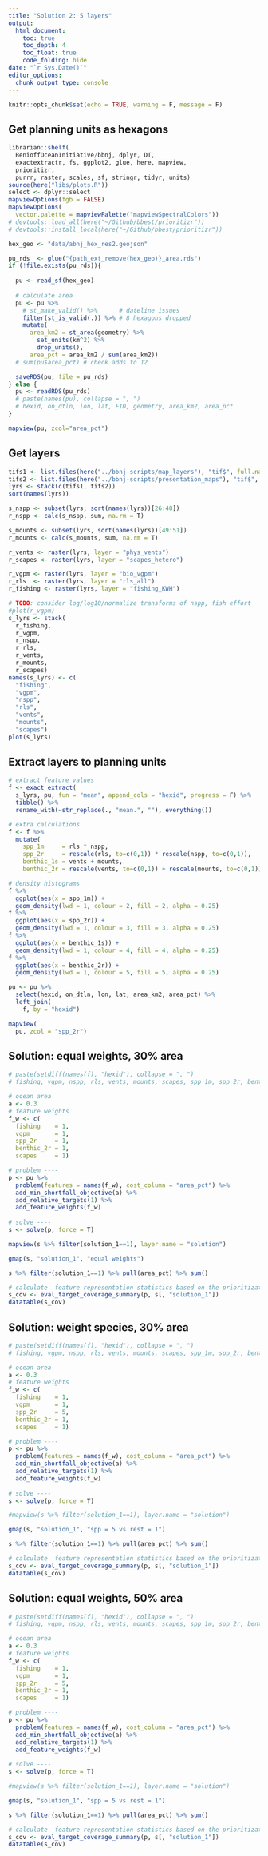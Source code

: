 ```yaml
---
title: "Solution 2: 5 layers"
output:
  html_document:
    toc: true
    toc_depth: 4
    toc_float: true
    code_folding: hide
date: "`r Sys.Date()`"
editor_options: 
  chunk_output_type: console
---
```


```r
knitr::opts_chunk$set(echo = TRUE, warning = F, message = F)
```



## Get planning units as hexagons

```r
librarian::shelf(
  BenioffOceanInitiative/bbnj, dplyr, DT,
  exactextractr, fs, ggplot2, glue, here, mapview, 
  prioritizr,
  purrr, raster, scales, sf, stringr, tidyr, units)
source(here("libs/plots.R"))
select <- dplyr::select
mapviewOptions(fgb = FALSE)
mapviewOptions(
  vector.palette = mapviewPalette("mapviewSpectralColors"))
# devtools::load_all(here("~/Github/bbest/prioritizr"))
# devtools::install_local(here("~/Github/bbest/prioritizr"))

hex_geo <- "data/abnj_hex_res2.geojson"

pu_rds  <- glue("{path_ext_remove(hex_geo)}_area.rds")
if (!file.exists(pu_rds)){
  
  pu <- read_sf(hex_geo)
  
  # calculate area
  pu <- pu %>%
    # st_make_valid() %>%      # dateline issues
    filter(st_is_valid(.)) %>% # 8 hexagons dropped 
    mutate(
      area_km2 = st_area(geometry) %>% 
        set_units(km^2) %>% 
        drop_units(),
      area_pct = area_km2 / sum(area_km2))
  # sum(pu$area_pct) # check adds to 12

  saveRDS(pu, file = pu_rds)
} else {
  pu <- readRDS(pu_rds)
  # paste(names(pu), collapse = ", ")
  # hexid, on_dtln, lon, lat, FID, geometry, area_km2, area_pct
}

mapview(pu, zcol="area_pct")
```

## Get layers

```r
tifs1 <- list.files(here("../bbnj-scripts/map_layers"), "tif$", full.names = T)
tifs2 <- list.files(here("../bbnj-scripts/presentation_maps"), "tif$", full.names = T)[-1] # drop redundant bio_vgpm.tif
lyrs <- stack(c(tifs1, tifs2))
sort(names(lyrs))

s_nspp <- subset(lyrs, sort(names(lyrs))[26:48])
r_nspp <- calc(s_nspp, sum, na.rm = T)

s_mounts <- subset(lyrs, sort(names(lyrs))[49:51])
r_mounts <- calc(s_mounts, sum, na.rm = T)

r_vents <- raster(lyrs, layer = "phys_vents")
r_scapes <- raster(lyrs, layer = "scapes_hetero")

r_vgpm <- raster(lyrs, layer = "bio_vgpm")
r_rls  <- raster(lyrs, layer = "rls_all")
r_fishing <- raster(lyrs, layer = "fishing_KWH")

# TODO: consider log/log10/normalize transforms of nspp, fish effort 
#plot(r_vgpm)
s_lyrs <- stack(
  r_fishing,
  r_vgpm,
  r_nspp,
  r_rls,
  r_vents,
  r_mounts,
  r_scapes)
names(s_lyrs) <- c(
  "fishing",
  "vgpm",
  "nspp",
  "rls",
  "vents",
  "mounts",
  "scapes")
plot(s_lyrs)
```

## Extract layers to planning units

```r
# extract feature values
f <- exact_extract(
  s_lyrs, pu, fun = "mean", append_cols = "hexid", progress = F) %>% 
  tibble() %>% 
  rename_with(~str_replace(., "mean.", ""), everything())

# extra calculations
f <- f %>% 
  mutate(
    spp_1m     = rls * nspp,
    spp_2r     = rescale(rls, to=c(0,1)) * rescale(nspp, to=c(0,1)),
    benthic_1s = vents + mounts,
    benthic_2r = rescale(vents, to=c(0,1)) + rescale(mounts, to=c(0,1)))

# density histograms
f %>% 
  ggplot(aes(x = spp_1m)) + 
  geom_density(lwd = 1, colour = 2, fill = 2, alpha = 0.25)
f %>% 
  ggplot(aes(x = spp_2r)) + 
  geom_density(lwd = 1, colour = 3, fill = 3, alpha = 0.25)
f %>% 
  ggplot(aes(x = benthic_1s)) + 
  geom_density(lwd = 1, colour = 4, fill = 4, alpha = 0.25)
f %>% 
  ggplot(aes(x = benthic_2r)) + 
  geom_density(lwd = 1, colour = 5, fill = 5, alpha = 0.25)

pu <- pu %>% 
  select(hexid, on_dtln, lon, lat, area_km2, area_pct) %>% 
  left_join(
    f, by = "hexid")

mapview(
  pu, zcol = "spp_2r")
```

## Solution: equal weights, 30% area

```r
# paste(setdiff(names(f), "hexid"), collapse = ", ")
# fishing, vgpm, nspp, rls, vents, mounts, scapes, spp_1m, spp_2r, benthic_1s, benthic_2r

# ocean area
a <- 0.3
# feature weights
f_w <- c(
  fishing    = 1,
  vgpm       = 1,
  spp_2r     = 1,
  benthic_2r = 1,
  scapes     = 1)

# problem ----
p <- pu %>% 
  problem(features = names(f_w), cost_column = "area_pct") %>%
  add_min_shortfall_objective(a) %>% 
  add_relative_targets(1) %>%
  add_feature_weights(f_w)
  
# solve ----
s <- solve(p, force = T)

mapview(s %>% filter(solution_1==1), layer.name = "solution")

gmap(s, "solution_1", "equal weights")

s %>% filter(solution_1==1) %>% pull(area_pct) %>% sum()

# calculate  feature representation statistics based on the prioritization
s_cov <- eval_target_coverage_summary(p, s[, "solution_1"])
datatable(s_cov)
```

## Solution: weight species, 30% area

```r
# paste(setdiff(names(f), "hexid"), collapse = ", ")
# fishing, vgpm, nspp, rls, vents, mounts, scapes, spp_1m, spp_2r, benthic_1s, benthic_2r

# ocean area
a <- 0.3
# feature weights
f_w <- c(
  fishing    = 1,
  vgpm       = 1,
  spp_2r     = 5,
  benthic_2r = 1,
  scapes     = 1)

# problem ----
p <- pu %>% 
  problem(features = names(f_w), cost_column = "area_pct") %>%
  add_min_shortfall_objective(a) %>% 
  add_relative_targets(1) %>%
  add_feature_weights(f_w)
  
# solve ----
s <- solve(p, force = T)

#mapview(s %>% filter(solution_1==1), layer.name = "solution")

gmap(s, "solution_1", "spp = 5 vs rest = 1")

s %>% filter(solution_1==1) %>% pull(area_pct) %>% sum()

# calculate  feature representation statistics based on the prioritization
s_cov <- eval_target_coverage_summary(p, s[, "solution_1"])
datatable(s_cov)
```

## Solution: equal weights, 50% area

```r
# paste(setdiff(names(f), "hexid"), collapse = ", ")
# fishing, vgpm, nspp, rls, vents, mounts, scapes, spp_1m, spp_2r, benthic_1s, benthic_2r

# ocean area
a <- 0.3
# feature weights
f_w <- c(
  fishing    = 1,
  vgpm       = 1,
  spp_2r     = 5,
  benthic_2r = 1,
  scapes     = 1)

# problem ----
p <- pu %>% 
  problem(features = names(f_w), cost_column = "area_pct") %>%
  add_min_shortfall_objective(a) %>% 
  add_relative_targets(1) %>%
  add_feature_weights(f_w)
  
# solve ----
s <- solve(p, force = T)

#mapview(s %>% filter(solution_1==1), layer.name = "solution")

gmap(s, "solution_1", "spp = 5 vs rest = 1")

s %>% filter(solution_1==1) %>% pull(area_pct) %>% sum()

# calculate  feature representation statistics based on the prioritization
s_cov <- eval_target_coverage_summary(p, s[, "solution_1"])
datatable(s_cov)
```


